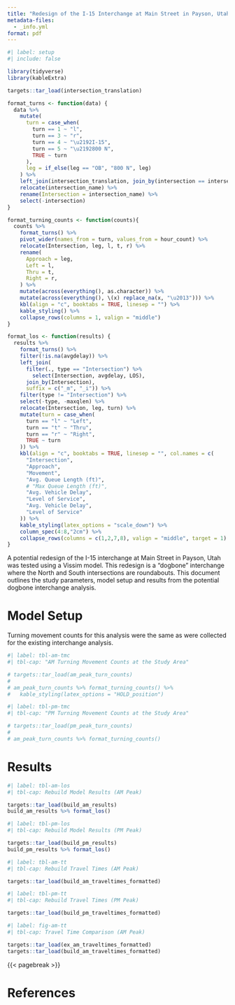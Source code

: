 ```yaml
---
title: "Redesign of the I-15 Interchange at Main Street in Payson, Utah"
metadata-files:
  - _info.yml
format: pdf
---
```


```r
#| label: setup
#| include: false

library(tidyverse)
library(kableExtra)

targets::tar_load(intersection_translation)

format_turns <- function(data) {
  data %>% 
    mutate(
      turn = case_when(
        turn == 1 ~ "l",
        turn == 3 ~ "r",
        turn == 4 ~ "\u2192I-15",
        turn == 5 ~ "\u2192800 N",
        TRUE ~ turn
      ),
      leg = if_else(leg == "OB", "800 N", leg)
    ) %>% 
    left_join(intersection_translation, join_by(intersection == intersection_num)) %>% 
    relocate(intersection_name) %>% 
    rename(Intersection = intersection_name) %>% 
    select(-intersection)
}

format_turning_counts <- function(counts){
  counts %>% 
    format_turns() %>% 
    pivot_wider(names_from = turn, values_from = hour_count) %>% 
    relocate(Intersection, leg, l, t, r) %>% 
    rename(
      Approach = leg,
      Left = l,
      Thru = t,
      Right = r,
    ) %>% 
    mutate(across(everything(), as.character)) %>% 
    mutate(across(everything(), \(x) replace_na(x, "\u2013"))) %>% 
    kbl(align = "c", booktabs = TRUE, linesep = "") %>% 
    kable_styling() %>% 
    collapse_rows(columns = 1, valign = "middle")
}

format_los <- function(results) {
  results %>% 
    format_turns() %>% 
    filter(!is.na(avgdelay)) %>% 
    left_join(
      filter(., type == "Intersection") %>% 
        select(Intersection, avgdelay, LOS),
      join_by(Intersection),
      suffix = c("_m", "_i")) %>% 
    filter(type != "Intersection") %>% 
    select(-type, -maxqlen) %>% 
    relocate(Intersection, leg, turn) %>% 
    mutate(turn = case_when(
      turn == "l" ~ "Left",
      turn == "t" ~ "Thru",
      turn == "r" ~ "Right",
      TRUE ~ turn
    )) %>% 
    kbl(align = "c", booktabs = TRUE, linesep = "", col.names = c(
      "Intersection",
      "Approach",
      "Movement",
      "Avg. Queue Length (ft)",
      # "Max Queue Length (ft)",
      "Avg. Vehicle Delay",
      "Level of Service",
      "Avg. Vehicle Delay",
      "Level of Service"
    )) %>% 
    kable_styling(latex_options = "scale_down") %>%
    column_spec(4:8,"2cm") %>% 
    collapse_rows(columns = c(1,2,7,8), valign = "middle", target = 1)
}
```

A potential redesign of the I-15 interchange at Main Street in Payson, Utah was tested using a Vissim model.
This redesign is a "dogbone" interchange where the North and South intersections are roundabouts. 
This document outlines the study parameters, model setup and results from the potential dogbone interchange analysis. 

<!-- The Main Street interchange is one of two interchanges serving the city of Payson. It connects I-15 to Main Street, which is classified as a minor arterial [@FuncClass] and carries an Annual Average Daily Traffic (AADT) of 15,000 veh per day [@AADT]. Due to growth and increased travel in the area, the interchange is being investigated for a potential redesign to better serve the Payson and nearby Benjamin, Utah communities. UDOT prepared an Environmental Impact Statement in 2019 for the interchange and proposed a series of braided ramps to connect the existing interchange to the proposed Nebo Beltway, just northeast of Main Street [@UDOTStudy]. This study will provide a second evaluation of the existing conditions and potential redesign options for the interchange. @fig-study-area shows imagery of the study area. -->

<!-- ![I-15 interchange at Main Street in Payson, Utah. @Google](figures/study_area.png){#fig-study-area fig-pos=H height="2.5in"} -->

# Model Setup

Turning movement counts for this analysis were the same as were collected for the existing interchange analysis. 

```r
#| label: tbl-am-tmc
#| tbl-cap: "AM Turning Movement Counts at the Study Area"

# targets::tar_load(am_peak_turn_counts)
# 
# am_peak_turn_counts %>% format_turning_counts() %>% 
#   kable_styling(latex_options = "HOLD_position")
```

```r
#| label: tbl-pm-tmc
#| tbl-cap: "PM Turning Movement Counts at the Study Area"

# targets::tar_load(pm_peak_turn_counts)
# 
# am_peak_turn_counts %>% format_turning_counts()
```

<!-- These turning movement counts were used as inputs for a model built with PTV VISSIM [@VISSIM]. The VISSIM model also required the roadway geometry to be modeled using links and nodes, which loosely follow the actual geometry of the interchange. This construction of this model is outlined in this section.  -->

<!-- The VISSIM model was developed off the UDOT VISSIM template [@template]. The template provided speed distributions and driver characteristics approved by the UDOT Traffic group.  -->

<!-- Desired speed decisions were modeled based off posted speed limits and confirmed with the UDOT Speed Limit Map [@SpeedLimits]. Roadway geometries were based off the most current versions of the Google Roadview imagery [@Google]. A brief site visit was conducted by a member of the team to confirm key roadway characteristics.   -->

<!-- Geometries were loosely designed with the only measurements being the left and right turn bays. Radii and curvature were approximated based on satellite imagery. Elevations, superelevations, and roadway crowns were not modeled in the network. On turns, reduced speed areas were placed to resemble driver behavior.  -->

<!-- Signal timing plans were obtained from UDOT's MaxView [@maxview] database on September 24th, 2023. The I-15 SB Interchange and Main St/600 N are fully actuated ring-barrier-controlled intersections, but are not coordinated. Timings and signal characteristics were modeled to match the timing plans and roadway geometry.  -->

<!-- Where appropriate, conflict areas, and priority rules were placed to govern vehicle behavior. Behavior leading to vehicle conflict was minimized to the best ability of the modeler. Due to the lack of related traffic, bicycles and pedestrians were not modeled. However, future models should provide for bicycle and pedestrian facilities. It was only due to the lack of data that these users were not modeled.  -->

<!-- The collected data did indicate a higher percentage of high grossing vehicles, and such percentages were modeled in the vehicle inputs. Due to the limited collected data, over calibration was avoided by preventing elevated levels of detail in the model.   -->

<!-- Vehicle movements were created by developing an origin-destination (OD) matrix for the network using RStudio with the DiagrammeR [@DiagrammeR] and gtools [@gtools] packages. A network graph and turning movement percentages were calculated for each node. Routes between nodes were developed with the network graph, and route distributions were calculated based on the turning movement percentages. Thus, approximate OD movements were created and inputted into the model.  -->

<!-- No adjustment factors were used in the creation of input volumes, so the data do not reflect AADT, but are valid for the purposes of this study. Based on the collected data, an A.M. peak of 7:15--8:15 A.M., and an P.M. peak of 4:30--5:30 P.M. were estimated and corresponding values were used in the calculation of the input volumes and OD distribution.  -->

<!-- An initial loading period was implemented by duplicating “0--15” volumes. Following the loading period, a simulation run of 60 minutes (15-minute bins) was conducted. Ten model iterations of both A.M. and P.M. models were run.   -->

<!-- Travel time data was not collected for this network, nor was any Bluetooth or radar data collected. The VISSIM model was calibrated only by visual observations to confirm accuracy of driver behavior. No further elements were considered for the calibration of the model.  -->

# Results

<!-- Tables [-@tbl-am-los] and [-@tbl-pm-los] display the results of the analysis performed in the VISSIM model for both the A.M. and P.M. peak periods. Level of Service was determined from the Highway Capacity Manual 7^th^ edition [@hcm7]. Each of the approaches are performing relatively well under the existing conditions. Points of concern are approaches with a single lane that service all vehicle movements. The approaches include the 900 N and I-15 NB Off-ramp with LOS C. With additional loading, it is likely that the network could see considerable reductions in service capabilities. -->


```r
#| label: tbl-am-los
#| tbl-cap: Rebuild Model Results (AM Peak)

targets::tar_load(build_am_results)
build_am_results %>% format_los()
```

```r
#| label: tbl-pm-los
#| tbl-cap: Rebuild Model Results (PM Peak)

targets::tar_load(build_pm_results)
build_pm_results %>% format_los()
```

```r
#| label: tbl-am-tt
#| tbl-cap: Rebuild Travel Times (AM Peak)

targets::tar_load(build_am_traveltimes_formatted)
```

```r
#| label: tbl-pm-tt
#| tbl-cap: Rebuild Travel Times (PM Peak)

targets::tar_load(build_pm_traveltimes_formatted)
```

```r
#| label: fig-am-tt
#| tbl-cap: Travel Time Comparison (AM Peak)

targets::tar_load(ex_am_traveltimes_formatted)
targets::tar_load(build_am_traveltimes_formatted)
```


{{< pagebreak >}}

# References

::: {#refs}
:::



